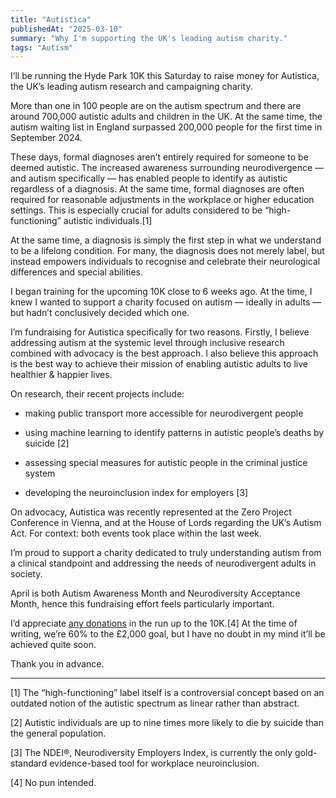 ```yaml
---
title: "Autistica"
publishedAt: "2025-03-10"
summary: "Why I'm supporting the UK's leading autism charity."
tags: "Autism"
---
```


I’ll be running the Hyde Park 10K this Saturday to raise money for Autistica, the UK’s leading autism research and campaigning charity.

More than one in 100 people are on the autism spectrum and there are around 700,000 autistic adults and children in the UK. At the same time, the autism waiting list in England surpassed 200,000 people for the first time in September 2024.

These days, formal diagnoses aren’t entirely required for someone to be deemed autistic. The increased awareness surrounding neurodivergence — and autism specifically — has enabled people to identify as autistic regardless of a diagnosis. At the same time, formal diagnoses are often required for reasonable adjustments in the workplace or higher education settings. This is especially crucial for adults considered to be “high-functioning” autistic individuals.\[1\]

At the same time, a diagnosis is simply the first step in what we understand to be a lifelong condition. For many, the diagnosis does not merely label, but instead empowers individuals to recognise and celebrate their neurological differences and special abilities.

I began training for the upcoming 10K close to 6 weeks ago. At the time, I knew I wanted to support a charity focused on autism — ideally in adults — but hadn’t conclusively decided which one.

I’m fundraising for Autistica specifically for two reasons. Firstly, I believe addressing autism at the systemic level through inclusive research combined with advocacy is the best approach. I also believe this approach is the best way to achieve their mission of enabling autistic adults to live healthier & happier lives.

On research, their recent projects include:

*   making public transport more accessible for neurodivergent people
    
*   using machine learning to identify patterns in autistic people’s deaths by suicide \[2\]
    
*   assessing special measures for autistic people in the criminal justice system
    
*   developing the neuroinclusion index for employers \[3\]
    

On advocacy, Autistica was recently represented at the Zero Project Conference in Vienna, and at the House of Lords regarding the UK’s Autism Act. For context: both events took place within the last week.

I’m proud to support a charity dedicated to truly understanding autism from a clinical standpoint and addressing the needs of neurodivergent adults in society.

April is both Autism Awareness Month and Neurodiversity Acceptance Month, hence this fundraising effort feels particularly important.

I’d appreciate [any donations](https://justgiving.com/page/tiwa) in the run up to the 10K.\[4\] At the time of writing, we’re 60% to the £2,000 goal, but I have no doubt in my mind it’ll be achieved quite soon.

Thank you in advance.

---

\[1\] The “high-functioning” label itself is a controversial concept based on an outdated notion of the autistic spectrum as linear rather than abstract.

\[2\] Autistic individuals are up to nine times more likely to die by suicide than the general population.

\[3\] The NDEI®, Neurodiversity Employers Index, is currently the only gold-standard evidence-based tool for workplace neuroinclusion.

\[4\] No pun intended.
